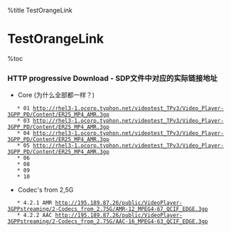 %title TestOrangeLink
=TestOrangeLink=
%toc

===HTTP progressive Download - SDP文件中对应的实际链接地址===
* Core  (为什么全部都一样？)
    * 01 [[http://rhel3-1.ocorp.typhon.net/videotest_TPv3/Video_Player-3GPP_PD/Content/ER25_MP4_AMR.3gp]]
    * 03 [[http://rhel3-1.ocorp.typhon.net/videotest_TPv3/Video_Player-3GPP_PD/Content/ER25_MP4_AMR.3gp]]
    * 04 [[http://rhel3-1.ocorp.typhon.net/videotest_TPv3/Video_Player-3GPP_PD/Content/ER25_MP4_AMR.3gp]]
    * 05 [[http://rhel3-1.ocorp.typhon.net/videotest_TPv3/Video_Player-3GPP_PD/Content/ER25_MP4_AMR.3gp]]
    * 06
    * 08
    * 09
    * 10
* Codec's from 2,5G
    * 4.2.1 AMR [[http://195.189.87.26/public/VideoPlayer-3GPPstreaming/2-Codecs_from_2.75G/AMR-12_MPEG4-67_QCIF_EDGE.3gp]]
    * 4.2.2 AAC [[http://195.189.87.26/public/VideoPlayer-3GPPstreaming/2-Codecs_from_2.75G/AAC-16_MPEG4-63_QCIF_EDGE.3gp]]
